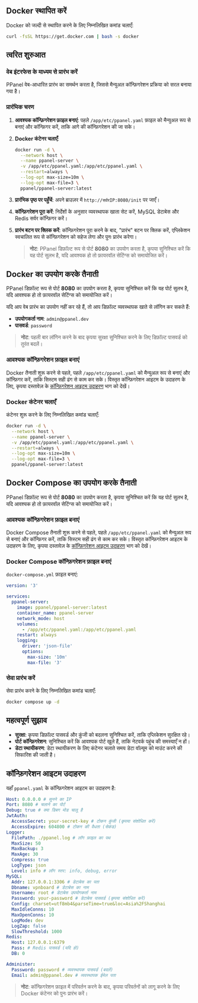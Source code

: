 ## Docker स्थापित करें

Docker को जल्दी से स्थापित करने के लिए निम्नलिखित कमांड चलाएँ:

```sh
curl -fsSL https://get.docker.com | bash -s docker
```

## त्वरित शुरुआत

### वेब इंटरफेस के माध्यम से प्रारंभ करें

PPanel वेब-आधारित प्रारंभ का समर्थन करता है, जिससे मैन्युअल कॉन्फ़िगरेशन प्रक्रिया को सरल बनाया गया है।

### प्रारंभिक चरण

1. **आवश्यक कॉन्फ़िगरेशन फ़ाइल बनाएं**: पहले `/app/etc/ppanel.yaml` फ़ाइल को मैन्युअल रूप से बनाएं और कॉन्फ़िगर करें, ताकि आगे की कॉन्फ़िगरेशन की जा सके।

2. **Docker कंटेनर चलाएँ**:

   ```sh
   docker run -d \
     --network host \
     --name ppanel-server \
     -v /app/etc/ppanel.yaml:/app/etc/ppanel.yaml \
     --restart=always \
     --log-opt max-size=10m \
     --log-opt max-file=3 \
     ppanel/ppanel-server:latest
   ```

3. **प्रारंभिक पृष्ठ पर पहुँचें**: अपने ब्राउज़र में `http://सर्वरIP:8080/init` पर जाएँ।

4. **कॉन्फ़िगरेशन पूरा करें**: निर्देशों के अनुसार व्यवस्थापक खाता सेट करें, MySQL डेटाबेस और Redis सर्वर कॉन्फ़िगर करें।

5. **प्रारंभ बटन पर क्लिक करें**: कॉन्फ़िगरेशन पूरा करने के बाद, "प्रारंभ" बटन पर क्लिक करें, एप्लिकेशन स्वचालित रूप से कॉन्फ़िगरेशन को सहेज लेगा और पुनः प्रारंभ करेगा।

   > **नोट**: PPanel डिफ़ॉल्ट रूप से पोर्ट **8080** का उपयोग करता है, कृपया सुनिश्चित करें कि यह पोर्ट सुलभ है, यदि आवश्यक हो तो फ़ायरवॉल सेटिंग्स को समायोजित करें।

## Docker का उपयोग करके तैनाती

PPanel डिफ़ॉल्ट रूप से पोर्ट **8080** का उपयोग करता है, कृपया सुनिश्चित करें कि यह पोर्ट सुलभ है, यदि आवश्यक हो तो फ़ायरवॉल सेटिंग्स को समायोजित करें।

यदि आप वेब प्रारंभ का उपयोग नहीं कर रहे हैं, तो आप डिफ़ॉल्ट व्यवस्थापक खाते से लॉगिन कर सकते हैं:

- **उपयोगकर्ता नाम**: `admin@ppanel.dev`
- **पासवर्ड**: `password`

> **नोट**: पहली बार लॉगिन करने के बाद कृपया सुरक्षा सुनिश्चित करने के लिए डिफ़ॉल्ट पासवर्ड को तुरंत बदलें।

### आवश्यक कॉन्फ़िगरेशन फ़ाइल बनाएं

Docker तैनाती शुरू करने से पहले, पहले `/app/etc/ppanel.yaml` को मैन्युअल रूप से बनाएं और कॉन्फ़िगर करें, ताकि सिस्टम सही ढंग से काम कर सके। विस्तृत कॉन्फ़िगरेशन आइटम के उदाहरण के लिए, कृपया दस्तावेज़ के [कॉन्फ़िगरेशन आइटम उदाहरण](#配置项示例) भाग को देखें।

### Docker कंटेनर चलाएँ

कंटेनर शुरू करने के लिए निम्नलिखित कमांड चलाएँ:

```sh
docker run -d \
  --network host \
  --name ppanel-server \
  -v /app/etc/ppanel.yaml:/app/etc/ppanel.yaml \
  --restart=always \
  --log-opt max-size=10m \
  --log-opt max-file=3 \
  ppanel/ppanel-server:latest
```

## Docker Compose का उपयोग करके तैनाती

PPanel डिफ़ॉल्ट रूप से पोर्ट **8080** का उपयोग करता है, कृपया सुनिश्चित करें कि यह पोर्ट सुलभ है, यदि आवश्यक हो तो फ़ायरवॉल सेटिंग्स को समायोजित करें।

### आवश्यक कॉन्फ़िगरेशन फ़ाइल बनाएं

Docker Compose तैनाती शुरू करने से पहले, पहले `/app/etc/ppanel.yaml` को मैन्युअल रूप से बनाएं और कॉन्फ़िगर करें, ताकि सिस्टम सही ढंग से काम कर सके। विस्तृत कॉन्फ़िगरेशन आइटम के उदाहरण के लिए, कृपया दस्तावेज़ के [कॉन्फ़िगरेशन आइटम उदाहरण](#配置项示例) भाग को देखें।

### Docker Compose कॉन्फ़िगरेशन फ़ाइल बनाएं

`docker-compose.yml` फ़ाइल बनाएं:

```yaml
version: '3'

services:
  ppanel-server:
    image: ppanel/ppanel-server:latest
    container_name: ppanel-server
    network_mode: host
    volumes:
      - /app/etc/ppanel.yaml:/app/etc/ppanel.yaml
    restart: always
    logging:
      driver: 'json-file'
      options:
        max-size: '10m'
        max-file: '3'
```

### सेवा प्रारंभ करें

सेवा प्रारंभ करने के लिए निम्नलिखित कमांड चलाएँ:

```sh
docker compose up -d
```

## महत्वपूर्ण सुझाव

- **सुरक्षा**: कृपया डिफ़ॉल्ट पासवर्ड और कुंजी को बदलना सुनिश्चित करें, ताकि एप्लिकेशन सुरक्षित रहे।
- **पोर्ट कॉन्फ़िगरेशन**: सुनिश्चित करें कि आवश्यक पोर्ट खुले हैं, ताकि नेटवर्क पहुंच की समस्याएँ न हों।
- **डेटा स्थायीकरण**: डेटा स्थायीकरण के लिए कंटेनर चलाते समय डेटा वॉल्यूम को माउंट करने की सिफारिश की जाती है।

## कॉन्फ़िगरेशन आइटम उदाहरण

यहाँ `ppanel.yaml` के कॉन्फ़िगरेशन आइटम का उदाहरण है:

```yaml
Host: 0.0.0.0 # सुनने का IP
Port: 8080 # चलाने का पोर्ट
Debug: true # क्या डिबग मोड चालू है
JwtAuth:
  AccessSecret: your-secret-key # टोकन कुंजी (कृपया संशोधित करें)
  AccessExpire: 604800 # टोकन की वैधता (सेकंड)
Logger:
  FilePath: ./ppanel.log # लॉग फ़ाइल का पथ
  MaxSize: 50
  MaxBackup: 3
  MaxAge: 30
  Compress: true
  LogType: json
  Level: info # लॉग स्तर: info, debug, error
MySQL:
  Addr: 127.0.0.1:3306 # डेटाबेस का पता
  Dbname: vpnboard # डेटाबेस का नाम
  Username: root # डेटाबेस उपयोगकर्ता नाम
  Password: your-password # डेटाबेस पासवर्ड (कृपया संशोधित करें)
  Config: charset=utf8mb4&parseTime=true&loc=Asia%2FShanghai
  MaxIdleConns: 10
  MaxOpenConns: 10
  LogMode: dev
  LogZap: false
  SlowThreshold: 1000
Redis:
  Host: 127.0.0.1:6379
  Pass: # Redis पासवर्ड (यदि हो)
  DB: 0

Administer:
  Password: password # व्यवस्थापक पासवर्ड (बदलें)
  Email: admin@ppanel.dev # व्यवस्थापक ईमेल पता
```

> **नोट**: कॉन्फ़िगरेशन फ़ाइल में परिवर्तन करने के बाद, कृपया परिवर्तनों को लागू करने के लिए Docker कंटेनर को पुनः प्रारंभ करें।


<Giscus />
